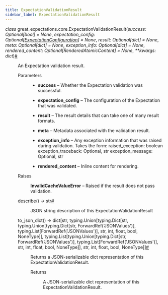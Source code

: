 ```yaml
---
title: ExpectationValidationResult
sidebar_label: ExpectationValidationResult
---
```



<section class="sphinx-api-doc" id="expectationvalidationresult">

<dl class="py class">
<dt class="sig sig-object py" id="great_expectations.core.ExpectationValidationResult">
<em class="property"><span class="pre">class</span><span class="w"> </span></em><span class="sig-prename descclassname"><span class="pre">great_expectations.core.</span></span><span class="sig-name descname"><span class="pre">ExpectationValidationResult</span></span><span class="sig-paren">(</span><em class="sig-param"><span class="n"><span class="pre">success</span></span><span class="p"><span class="pre">:</span></span><span class="w"> </span><span class="n"><span class="pre">Optional</span><span class="p"><span class="pre">[</span></span><span class="pre">bool</span><span class="p"><span class="pre">]</span></span></span><span class="w"> </span><span class="o"><span class="pre">=</span></span><span class="w"> </span><span class="default_value"><span class="pre">None</span></span></em>, <em class="sig-param"><span class="n"><span class="pre">expectation_config</span></span><span class="p"><span class="pre">:</span></span><span class="w"> </span><span class="n"><span class="pre">Optional</span><span class="p"><span class="pre">[</span></span><a class="reference internal" href="/docs/reference/api/expectations/expectation_configuration/ExpectationConfiguration_class#great_expectations.expectations.expectation_configuration.ExpectationConfiguration" title="great_expectations.expectations.expectation_configuration.ExpectationConfiguration"><span class="pre">ExpectationConfiguration</span></a><span class="p"><span class="pre">]</span></span></span><span class="w"> </span><span class="o"><span class="pre">=</span></span><span class="w"> </span><span class="default_value"><span class="pre">None</span></span></em>, <em class="sig-param"><span class="n"><span class="pre">result</span></span><span class="p"><span class="pre">:</span></span><span class="w"> </span><span class="n"><span class="pre">Optional</span><span class="p"><span class="pre">[</span></span><span class="pre">dict</span><span class="p"><span class="pre">]</span></span></span><span class="w"> </span><span class="o"><span class="pre">=</span></span><span class="w"> </span><span class="default_value"><span class="pre">None</span></span></em>, <em class="sig-param"><span class="n"><span class="pre">meta</span></span><span class="p"><span class="pre">:</span></span><span class="w"> </span><span class="n"><span class="pre">Optional</span><span class="p"><span class="pre">[</span></span><span class="pre">dict</span><span class="p"><span class="pre">]</span></span></span><span class="w"> </span><span class="o"><span class="pre">=</span></span><span class="w"> </span><span class="default_value"><span class="pre">None</span></span></em>, <em class="sig-param"><span class="n"><span class="pre">exception_info</span></span><span class="p"><span class="pre">:</span></span><span class="w"> </span><span class="n"><span class="pre">Optional</span><span class="p"><span class="pre">[</span></span><span class="pre">dict</span><span class="p"><span class="pre">]</span></span></span><span class="w"> </span><span class="o"><span class="pre">=</span></span><span class="w"> </span><span class="default_value"><span class="pre">None</span></span></em>, <em class="sig-param"><span class="n"><span class="pre">rendered_content</span></span><span class="p"><span class="pre">:</span></span><span class="w"> </span><span class="n"><span class="pre">Optional</span><span class="p"><span class="pre">[</span></span><span class="pre">RenderedAtomicContent</span><span class="p"><span class="pre">]</span></span></span><span class="w"> </span><span class="o"><span class="pre">=</span></span><span class="w"> </span><span class="default_value"><span class="pre">None</span></span></em>, <em class="sig-param"><span class="o"><span class="pre">**</span></span><span class="n"><span class="pre">kwargs</span></span><span class="p"><span class="pre">:</span></span><span class="w"> </span><span class="n"><span class="pre">dict</span></span></em><span class="sig-paren">)</span><a class="headerlink" href="#great_expectations.core.ExpectationValidationResult" title="Permalink to this definition">#</a></dt>
<dd><p>An Expectation validation result.</p>
<dl class="field-list simple">
<dt class="field-odd">Parameters</dt>
<dd class="field-odd"><ul class="simple">
<li><p><strong>success</strong> – Whether the Expectation validation was successful.</p></li>
<li><p><strong>expectation_config</strong> – The configuration of the Expectation that was validated.</p></li>
<li><p><strong>result</strong> – The result details that can take one of many result formats.</p></li>
<li><p><strong>meta</strong> – Metadata associated with the validation result.</p></li>
<li><p><strong>exception_info</strong> – Any exception information that was raised during validation. Takes the form:
raised_exception: boolean
exception_traceback: Optional, str
exception_message: Optional, str</p></li>
<li><p><strong>rendered_content</strong> – Inline content for rendering.</p></li>
</ul>
</dd>
<dt class="field-even">Raises</dt>
<dd class="field-even"><p><strong>InvalidCacheValueError</strong> – Raised if the result does not pass validation.</p>
</dd>
</dl>
<dl class="py method">
<dt class="sig sig-object py" id="great_expectations.core.ExpectationValidationResult.describe">
<span class="sig-name descname"><span class="pre">describe</span></span><span class="sig-paren">(</span><span class="sig-paren">)</span> <span class="sig-return"><span class="sig-return-icon">→</span> <span class="sig-return-typehint"><span class="pre">str</span></span></span><a class="headerlink" href="#great_expectations.core.ExpectationValidationResult.describe" title="Permalink to this definition">#</a></dt>
<dd><p>JSON string description of this ExpectationValidationResult</p>
</dd></dl>
<dl class="py method">
<dt class="sig sig-object py" id="great_expectations.core.ExpectationValidationResult.to_json_dict">
<span class="sig-name descname"><span class="pre">to_json_dict</span></span><span class="sig-paren">(</span><span class="sig-paren">)</span> <span class="sig-return"><span class="sig-return-icon">→</span> <span class="sig-return-typehint"><span class="pre">dict[str,</span> <span class="pre">typing.Union[typing.Dict[str,</span> <span class="pre">typing.Union[typing.Dict[str,</span> <span class="pre">ForwardRef('JSONValues')],</span> <span class="pre">typing.List[ForwardRef('JSONValues')],</span> <span class="pre">str,</span> <span class="pre">int,</span> <span class="pre">float,</span> <span class="pre">bool,</span> <span class="pre">NoneType]],</span> <span class="pre">typing.List[typing.Union[typing.Dict[str,</span> <span class="pre">ForwardRef('JSONValues')],</span> <span class="pre">typing.List[ForwardRef('JSONValues')],</span> <span class="pre">str,</span> <span class="pre">int,</span> <span class="pre">float,</span> <span class="pre">bool,</span> <span class="pre">NoneType]],</span> <span class="pre">str,</span> <span class="pre">int,</span> <span class="pre">float,</span> <span class="pre">bool,</span> <span class="pre">NoneType]]</span></span></span><a class="headerlink" href="#great_expectations.core.ExpectationValidationResult.to_json_dict" title="Permalink to this definition">#</a></dt>
<dd><p>Returns a JSON-serializable dict representation of this ExpectationValidationResult.</p>
<dl class="field-list simple">
<dt class="field-odd">Returns</dt>
<dd class="field-odd"><p>A JSON-serializable dict representation of this ExpectationValidationResult.</p>
</dd>
</dl>
</dd></dl>
</dd></dl>
</section>